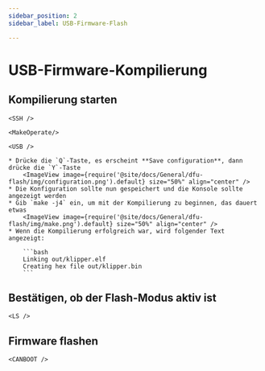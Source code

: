 ```yaml
---
sidebar_position: 2
sidebar_label: USB-Firmware-Flash

---
```




# USB-Firmware-Kompilierung

## Kompilierung starten

    <SSH />

    <MakeOperate/>

    <USB />

    * Drücke die `Q`-Taste, es erscheint **Save configuration**, dann drücke die `Y`-Taste
        <ImageView image={require('@site/docs/General/dfu-flash/img/configuration.png').default} size="50%" align="center" />
    * Die Konfiguration sollte nun gespeichert und die Konsole sollte angezeigt werden
    * Gib `make -j4` ein, um mit der Kompilierung zu beginnen, das dauert etwas
        <ImageView image={require('@site/docs/General/dfu-flash/img/make.png').default} size="50%" align="center" />
    * Wenn die Kompilierung erfolgreich war, wird folgender Text angezeigt:

        ```bash
        Linking out/klipper.elf
        Creating hex file out/klipper.bin
        ```

## Bestätigen, ob der Flash-Modus aktiv ist

    <LS />

## Firmware flashen
    
    <CANBOOT />